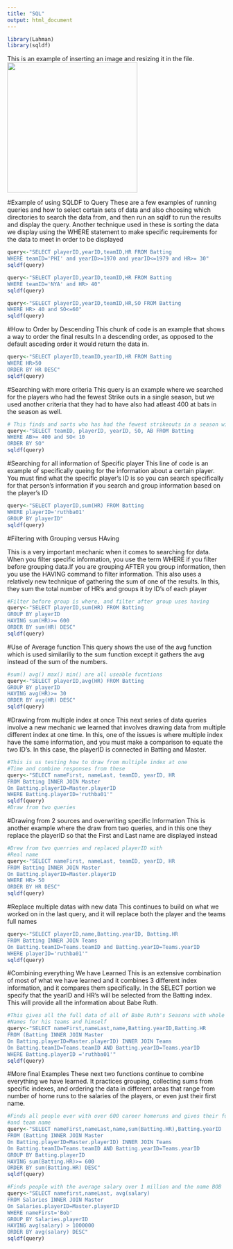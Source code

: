 ---
title: "SQL"
output: html_document
---
```{r setup, include=FALSE}
library(Lahman)
library(sqldf)
```


This is an example of inserting an image and resizing it in the file.
<img src="gsd.jpg" width="300"/>


#Example of using SQLDF to Query
These are a few examples of running queries and how to select certain sets of data
and also choosing which directories to search the data from, and then run an sqldf
to run the results and display the query. Another technique used in these is sorting
the data we display using the WHERE statement to make specific requirements for the data
to meet in order to be displayed
```{r}
query<-"SELECT playerID,yearID,teamID,HR FROM Batting
WHERE teamID='PHI' and yearID>=1970 and yearID<=1979 and HR>= 30"
sqldf(query)

query<-"SELECT playerID,yearID,teamID,HR FROM Batting
WHERE teamID='NYA' and HR> 40"
sqldf(query)

query<-"SELECT playerID,yearID,teamID,HR,SO FROM Batting
WHERE HR> 40 and SO<=60"
sqldf(query)
```

#How to Order by Descending
This chunk of code is an example that shows a way to order the final results
In a descending order, as opposed to the default asceding order it would
return the data in.
```{r}
query<-"SELECT playerID,teamID,yearID,HR FROM Batting
WHERE HR>50
ORDER BY HR DESC"
sqldf(query)
```
#Searching with more criteria
This query is an example where we searched for the players who had the fewest 
Strike outs in a single season, but we used another criteria that they had to have
also had atleast 400 at bats in the season as well.
```{r}
# This finds and sorts who has had the fewest strikeouts in a season with atleast 400 at bats
query<-"SELECT teamID, playerID, yearID, SO, AB FROM Batting
WHERE AB>= 400 and SO< 10
ORDER BY SO"
sqldf(query)
```

#Searching for all information of Specific player
This line of code is an example of specifically queing for the information
about a certain player. You must find what the specific player's ID is so 
you can search specifically for that person's information if you search and group 
information based on the player's ID
```{r}
query<-"SELECT playerID,sum(HR) FROM Batting
WHERE playerID='ruthba01'
GROUP BY playerID"
sqldf(query)
```
#Filtering with Grouping versus HAving

This is a very important mechanic when it comes to searching for data. When you filter 
specific information, you use the term WHERE if you filter before grouping data.If you are grouping
AFTER you group information, then you use the HAVING command to filter information. This also uses a relatively new
technique of gathering the sum of one of the results. In this, they sum the total number of HR's and groups it by ID's
of each player
```{r}
#Filter before group is where, and filter after group uses having
query<-"SELECT playerID,sum(HR) FROM Batting
GROUP BY playerID
HAVING sum(HR)>= 600
ORDER BY sum(HR) DESC"
sqldf(query)
```

#Use of Average function
This query shows the use of the avg function which is used similariliy to the sum function
except it gathers the avg instead of the sum of the numbers.
```{r}
#sum() avg() max() min() are all useable fucntions
query<-"SELECT playerID,avg(HR) FROM Batting
GROUP BY playerID
HAVING avg(HR)>= 30
ORDER BY avg(HR) DESC"
sqldf(query)
```
#Drawing from multiple index at once
This next series of data queries involve a new mechanic we learned that involves
drawing data from multiple different index at one time. In this, one of the issues
is where multiple index have the same information, and you must make a comparison
to equate the two ID's. In this case, the playerID is connected in Batting and Master.
```{r}
#This is us testing how to draw from multiple index at one
#Time and combine responses from these
query<-"SELECT nameFirst, nameLast, teamID, yearID, HR
FROM Batting INNER JOIN Master
On Batting.playerID=Master.playerID
WHERE Batting.playerID='ruthba01'"
sqldf(query)
#Draw from two queries
```

#Drawing from 2 sources and overwriting specific Information
This is another example where the draw from two queries, and in this one they replace
the playerID so that the First and Last name are displayed instead
```{r}
#Drew from two querries and replaced playerID with
#Real name
query<-"SELECT nameFirst, nameLast, teamID, yearID, HR
FROM Batting INNER JOIN Master
On Batting.playerID=Master.playerID
WHERE HR> 50
ORDER BY HR DESC"
sqldf(query)
```
#Replace multiple datas with new data
This continues to build on what we worked on in the last query, and it will replace both
the player and the teams full names
```{r}
query<-"SELECT playerID,name,Batting.yearID, Batting.HR
FROM Batting INNER JOIN Teams
On Batting.teamID=Teams.teamID and Batting.yearID=Teams.yearID
WHERE playerID='ruthba01'"
sqldf(query)
```

#Combining everything We have Learned
This is an extensive combination of most of what we have learned and it combines 3 different
index information, and it compares them specifically. In the SELECT portion we specify that the yearID and HR's will be selected from the Batting index. This will provide all the information about Babe Ruth.
```{r}
#This gives all the full data of all of Babe Ruth's Seasons with whole
#Names for his teams and himself
query<-"SELECT nameFirst,nameLast,name,Batting.yearID,Batting.HR 
FROM (Batting INNER JOIN Master
On Batting.playerID=Master.playerID) INNER JOIN Teams
On Batting.teamID=Teams.teamID AND Batting.yearID=Teams.yearID
WHERE Batting.playerID ='ruthba01'"
sqldf(query)
```

#More final Examples
These next two functions continue to combine everything we have learned. It practices grouping, collecting sums from specific indexes, and ordering the data in different areas
that range from number of home runs to the salaries of the players, or even just their 
first name. 
```{r}
#Finds all people ever with over 600 career homeruns and gives their full name
#and team name
query<-"SELECT nameFirst,nameLast,name,sum(Batting.HR),Batting.yearID 
FROM (Batting INNER JOIN Master
On Batting.playerID=Master.playerID) INNER JOIN Teams 
On Batting.teamID=Teams.teamID AND Batting.yearID=Teams.yearID
GROUP BY Batting.playerID
HAVING sum(Batting.HR)>= 600
ORDER BY sum(Batting.HR) DESC"
sqldf(query)
```


```{r}
#Finds people with the average salary over 1 million and the name BOB
query<-"SELECT namefirst,nameLast, avg(salary)
FROM Salaries INNER JOIN Master
On Salaries.playerID=Master.playerID
WHERE nameFirst='Bob'
GROUP BY Salaries.playerID
HAVING avg(salary) > 1000000
ORDER BY avg(salary) DESC" 
sqldf(query)

```






